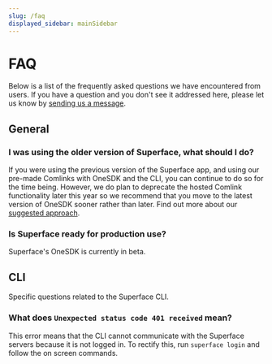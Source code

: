```yaml
---
slug: /faq
displayed_sidebar: mainSidebar
---
```


# FAQ

Below is a list of the frequently asked questions we have encountered from users. If you have a question and you don't see it addressed here, please let us know by [sending us a message](./support).

## General

### I was using the older version of Superface, what should I do?

If you were using the previous version of the Superface app, and using our pre-made Comlinks with OneSDK and the CLI, you can continue to do so for the time being. However, we do plan to deprecate the hosted Comlink functionality later this year so we recommend that you move to the latest version of OneSDK sooner rather than later. Find out more about our [suggested approach](./migrate.mdx).

### Is Superface ready for production use?

Superface's OneSDK is currently in beta.

## CLI

Specific questions related to the Superface CLI.

### What does `Unexpected status code 401 received` mean?

This error means that the CLI cannot communicate with the Superface servers because it is not logged in. To rectify this, run `superface login` and follow the on screen commands.

